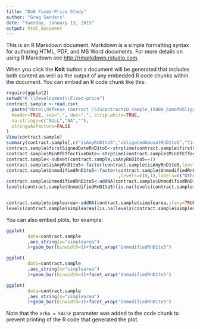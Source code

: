 ```yaml
---
title: "DoD Fixed-Price Study"
author: "Greg Sanders"
date: "Tuesday, January 13, 2015"
output: html_document
---
```


This is an R Markdown document. Markdown is a simple formatting syntax for authoring HTML, PDF, and MS Word documents. For more details on using R Markdown see <http://rmarkdown.rstudio.com>.

When you click the **Knit** button a document will be generated that includes both content as well as the output of any embedded R code chunks within the document. You can embed an R code chunk like this:

```r
require(ggplot2)
setwd("K:\\Development\\Fixed-price")
contract.sample <-read.csv(
  paste("data\\defense_contract_CSIScontractID_sample_15000_SumofObligatedAmount.csv",sep=""),
  header=TRUE, sep=",", dec=".", strip.white=TRUE, 
  na.strings=c("NULL","NA",""),
  stringsAsFactors=FALSE
)
View(contract.sample)
summary(contract.sample[,c("isAnyRnD1to5","obligatedAmountRnD1to5","firstSignedDateRnD1to5")])
contract.sample$firstSignedDateRnD1to5<-strptime(contract.sample$firstSignedDateRnD1to5,"%Y-%m-%d")
contract.sample$MinOfEffectiveDate<-strptime(contract.sample$MinOfEffectiveDate,"%Y-%m-%d")
contract.sample<-subset(contract.sample,isAnyRnD1to5==1)
contract.sample$isAnyRnD1to5<-factor(contract.sample$isAnyRnD1to5,levels=c(0,1),labels=c("No R&D1-5","Any R&D1-5"))
contract.sample$UnmodifiedRnD1to5<-factor(contract.sample$UnmodifiedRnD1to5
                                          ,levels=c(0,1),labels=c("Other Start\nOr Blank","Starts R&D1-5"))
contract.sample$UnmodifiedRnD1to5<-addNA(contract.sample$UnmodifiedRnD1to5,ifany=TRUE)
levels(contract.sample$UnmodifiedRnD1to5)[is.na(levels(contract.sample$UnmodifiedRnD1to5))] <- "Other Start\nOr Blank"


contract.sample$simplearea<-addNA(contract.sample$simplearea,ifany=TRUE)
levels(contract.sample$simplearea)[is.na(levels(contract.sample$simplearea))] <- "Unlabeled\nor Mixed"

```

You can also embed plots, for example:

```r
ggplot(
        data=contract.sample
        ,aes_string(x="simplearea")
        )+geom_bar(binwidth=1)+facet_wrap("UnmodifiedRnD1to5")
```


```r
ggplot(
        data=contract.sample
        ,aes_string(x="simplearea")
        )+geom_bar(binwidth=1)+facet_wrap("UnmodifiedRnD1to5")
```


```r
ggplot(
        data=contract.sample
        ,aes_string(x="simplearea")
        )+geom_bar(binwidth=1)+facet_wrap("UnmodifiedRnD1to5")
```


Note that the `echo = FALSE` parameter was added to the code chunk to prevent printing of the R code that generated the plot.
